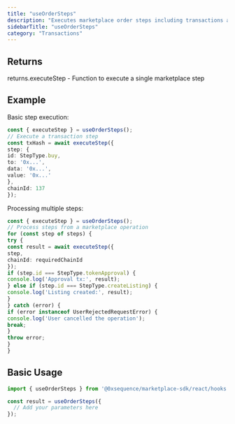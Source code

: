 ```yaml
---
title: "useOrderSteps"
description: "Executes marketplace order steps including transactions and signatures This hook provides a unified interface for executing different types of steps required in marketplace operations. It handles chain switching, message signing (EIP-191 and EIP-712), and transaction sending with proper error handling."
sidebarTitle: "useOrderSteps"
category: "Transactions"
---
```


## Returns

returns.executeStep - Function to execute a single marketplace step

## Example

Basic step execution:
```typescript
const { executeStep } = useOrderSteps();
// Execute a transaction step
const txHash = await executeStep({
step: {
id: StepType.buy,
to: '0x...',
data: '0x...',
value: '0x...'
},
chainId: 137
});
```

Processing multiple steps:
```typescript
const { executeStep } = useOrderSteps();
// Process steps from a marketplace operation
for (const step of steps) {
try {
const result = await executeStep({
step,
chainId: requiredChainId
});
if (step.id === StepType.tokenApproval) {
console.log('Approval tx:', result);
} else if (step.id === StepType.createListing) {
console.log('Listing created:', result);
}
} catch (error) {
if (error instanceof UserRejectedRequestError) {
console.log('User cancelled the operation');
break;
}
throw error;
}
}
```

## Basic Usage

```typescript
import { useOrderSteps } from '@0xsequence/marketplace-sdk/react/hooks';

const result = useOrderSteps({
  // Add your parameters here
});
```

